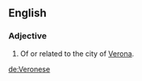 {{also|veronese}}
==English==

===Adjective===
{{en-adj}}

# Of or related to the city of [[Verona]].

[[de:Veronese]]